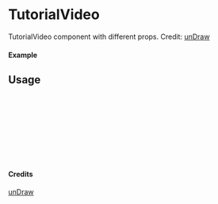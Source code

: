
<Meta of={TutorialVideo} title="unDraw/TutorialVideo" />

# TutorialVideo

TutorialVideo component with different props.
Credit: [unDraw](https://undraw.co/illustrations)

#### Example

<Canvas of={TutorialVideo.Primary} />

## Usage

```ts
import { TutorialVideo } from "yadl-ui";

const Example = () => {
  return (
      <TutorialVideo />
  );
};

export default Example;
```

#### Credits
[unDraw](https://undraw.co/illustrations)
